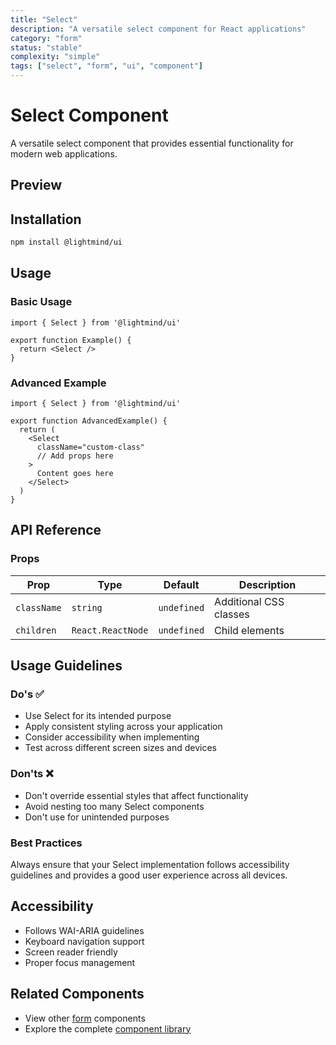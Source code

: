 ```yaml
---
title: "Select"
description: "A versatile select component for React applications"
category: "form"
status: "stable"
complexity: "simple"
tags: ["select", "form", "ui", "component"]
---
```



# Select Component

A versatile select component that provides essential functionality for modern web applications.

## Preview

<div className="space-y-6">
  <SelectDemo />
</div>

## Installation

```bash
npm install @lightmind/ui
```

## Usage

### Basic Usage

```tsx
import { Select } from '@lightmind/ui'

export function Example() {
  return <Select />
}
```

### Advanced Example

```tsx
import { Select } from '@lightmind/ui'

export function AdvancedExample() {
  return (
    <Select
      className="custom-class"
      // Add props here
    >
      Content goes here
    </Select>
  )
}
```

## API Reference

### Props

| Prop | Type | Default | Description |
|------|------|---------|-------------|
| `className` | `string` | `undefined` | Additional CSS classes |
| `children` | `React.ReactNode` | `undefined` | Child elements |

## Usage Guidelines

### Do's ✅

- Use Select for its intended purpose
- Apply consistent styling across your application
- Consider accessibility when implementing
- Test across different screen sizes and devices

### Don'ts ❌

- Don't override essential styles that affect functionality
- Avoid nesting too many Select components
- Don't use for unintended purposes

### Best Practices

Always ensure that your Select implementation follows accessibility guidelines and provides a good user experience across all devices.

## Accessibility

- Follows WAI-ARIA guidelines
- Keyboard navigation support
- Screen reader friendly
- Proper focus management

## Related Components

- View other [form](/category/form) components
- Explore the complete [component library](/search)
